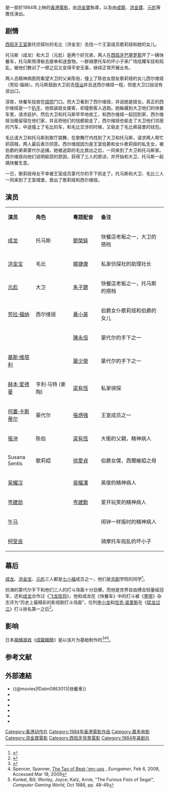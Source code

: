 {{电影信息框
| name = 快餐車
| original_name = ''{{lang|en|Wheels on Meals}}''
| image = Wheels-on-meals.jpg
| caption = 
| director = [[洪金寶|洪金寶]]
| producer = [[鄒文懷|鄒文懷]]
| producer_2 = [[蔡瀾|蔡瀾]]
| writer = [[李炯楷|李炯楷]]<br/>[[鄧景生|鄧景生]]
| starring = [[成龍|成　龍]]<br/>[[洪金寶|洪金寶]]<br/>[[元彪|元　彪]]
| music = [[鮑比達|鮑比達]]<br/>[[鄧少林|鄧少林]]
| cinematography = [[黃岳泰|黃岳泰]]<br/>[[張耀祖|張耀祖]]
| editing = [[張耀宗|張耀宗]]
| production_company = 嘉峰電影有限公司 <small>'''出品'''</small>
| distributor = [[橙天嘉禾|嘉禾電影（香港）有限公司]]
| released = {{HKG-1959}}：{{film date|1984|8|17}}<br/>{{TWN}}：{{film date|1984|9|27}}<br/>{{JPN}}：{{film date|1984|12|15}}<br/>{{BRD}}：{{start date|1987}}<br/>{{POR}}：{{start date|1990|11|16}}
| runtime = 104 分鐘
| country = {{BHKG}}
| language = 粤語
| budget = 
| gross = 日本：2,018,000,000 JPY<br>台北：52,990,759 TWD<br>香港：21,465,013 HKD<br>新加坡：1,060,000 SGD
| preceded_by = 
| followed_by = 
| imdb_id = tt0087578
}}
{{engname|《快餐車》|''Wheels on Meals''}}是一部於1984年上映的[[香港電影|香港電影]]，由[[洪金寶|洪金寶]]執導，以及由[[成龍|成龍]]、[[洪金寶|洪金寶]]、[[元彪|元彪]]等擔任演出。

== 剧情 ==
[[西班牙王室|西班牙王室]]委托侦探社的毛比（洪金宝）去找一个王室成员歌莉娅和她的女儿。

托马斯（成龙）和大卫（元彪）是两个好兄弟，两人在[[西班牙|西班牙]][[巴塞罗那|巴塞罗那]]开了一辆快餐车，托马斯用滑板去接单和送食物。一群骑摩托车的坏小子来广场炫耀车技和捣乱，被他们教训了一顿之后又变得平安无事，继续正常开展业务。

两人去精神病医院看望大卫的父亲陈伯，撞上了陈伯女朋友歌莉娅的女儿西尔维娅（劳拉·福纳）。托马斯鼓励大卫前去[[搭讪|搭讪]]并且送西尔维娅一程，但是大卫口拙没有说出口。

深夜，快餐车投放在[[妓院|妓院]]门口。而大卫看到了西尔维娅，并说她是妓女。真正的西尔维娅是一个[[扒手|扒手]]，他假装妓女接客，却撞倒客人逃跑。她躲藏到大卫他们的快餐车里，请求庇护。然后大卫和托马斯早早地收工，和西尔维娅一起回到家，西尔维娅当晚留宿在他们家，并且把他们的钱都偷走了，西尔维娅也偷走了大卫他们邻居的汽车，中途撞上了毛比的车，和毛比交涉的时候，又偷走了毛比裤袋里的钱包。

毛比请大卫和托马斯到歌厅跳舞，在歌舞厅内找到了大卫和托马斯，请求两人帮忙抓窃贼，两人最后表示同意。西尔维娅因为是王室伯爵和女仆歌莉娅的私生女，被伯爵的弟弟蒙代尔追捕，她被追踪的毛比救出之后，一同来到了大卫和托马斯家。西尔维娅向他们说明偷窃的原因，获得了三人的原谅，并开始和大卫、托马斯一起搞快餐生意。

一日，歌莉娅母女不幸被王室成员蒙代尔的手下抓走了。托马斯和大卫、毛比三人一同来到了王室城堡，救出了歌莉娅和西尔维娅。

== 演员 ==
{|class="wikitable " width="70%"
|- style="background:cornflowerblue; color:white" align=center
|style="width:15%"|'''演员'''||style="width:20%"|'''角色'''||style="width:15%"|'''粵語配音'''||style="width:35%"|'''备注'''
|-
| [[成龙|成龙]] || 托马斯 || [[鄧榮銾|鄧榮銾]] || 快餐店老板之一，大卫的搭档
|-
| [[洪金宝|洪金宝]] || 毛比 ||[[楊捷康|楊捷康]] || 私家侦探社的助理社长
|- 
| [[元彪|元彪]] || 大卫 || [[朱子聰|朱子聰]] || 快餐店老板之一，托马斯的搭档
|-
| [[劳拉·福纳|劳拉·福纳]] || 西尔维娅 || [[黃小英|黃小英]] || 伯爵女仆歌莉娅和伯爵的女儿
|-
| {{tsl|en|Benny Urquidez|宾尼·尤奎德兹}} || || [[陳永信|陳永信]] || 蒙代尔的手下之一
|-
| [[基斯·维塔利|基斯·维塔利]] || || [[葉少榮|葉少榮]]|| 蒙代尔的手下之一
|-
| [[赫本·爱德曼|赫本·爱德曼]] || 亨利·马特 (麥陶) || [[梁有恆|梁有恆]] || 私家偵探
|-
| [[何塞·卡斯蒂尔|何塞·卡斯蒂尔]] || 蒙代尔 ||[[張炳強|張炳強]] || 王室成员之一
|-
| [[張沖_(演員)|張沖]] || 陈伯 || [[梁有恆|梁有恆]] || 大衛的父親，精神病人
|-
| Susana Sentís || 歌莉婭 || [[徐愛貞|徐愛貞]] || 伯爵女僕，西爾維婭之母
|-
| [[吴耀汉|吴耀汉]] || || [[吳耀漢|吳耀漢]] || 英俊的精神病人 
|-
| [[岑建勋|岑建勋]] || || [[岑建勳|岑建勳]]|| 爱开玩笑的精神病人 
|-
| [[午马|午马]] || || || 闹钟一样报时的精神病人 
|-
| [[柯受良|柯受良]] || || || 骑摩托车捣乱的坏小子 
|}

== 幕后 ==
[[成龙|成龙]]、[[洪金宝|洪金宝]]、[[元彪|元彪]]三人都是[[七小福_(演員)|七小福]]成员之一，他们是[[京剧|京剧]]学院的同学<ref>{{cite web|title=Seven Little Fortunes|url=http://www.loveasianfilm.com/features/sevenlittlefortunes.html|accessdate=2008-11-27|work=Feature article|publisher=LoveAsianFilm|archive-url=https://web.archive.org/web/20100716130110/http://www.loveasianfilm.com/features/sevenlittlefortunes.html|archive-date=2010-07-16|dead-url=yes}}</ref>。 

{{tsl|en|Benny Urquidez|宾尼·尤奎德兹}}扮演的蒙代尔手下和他们三人的打斗场面十分劲爆，而他是世界自由搏击轻量级冠军，还和[[成龙|成龙]]合作过《[[飞龙猛将|飞龙猛将]]》，他和成龙在《快餐车》中的打斗被《[[黑带|黑带]]》杂志评为“历史上最精彩的影视剧打斗场面”，位列[[李小龙|李小龙]]和[[查克·诺里斯|恰克·诺里斯]]在《[[猛龙过江|猛龙过江]]》打斗排名第一之后<ref>{{cite web|title=资料图片：电影代表作盘点之《快餐车》|url=http://fun.hsw.cn/2007-12/09/content_6710956.htm|accessdate=2007年|work=|publisher=华商网|language=zh-cn|archive-url=https://web.archive.org/web/20190916062821/http://fun.hsw.cn/2007-12/09/content_6710956.htm|archive-date=2019-09-16|dead-url=no}}</ref>。

== 影响 ==
日本[[視頻游戏|視頻游戏]]《[[成龍踢館|成龍踢館]]》是以该片为基础制作的<ref>{{cite web|title=Kung Fu Master (Coin-Op) by Data East|url=http://www.ggdb.com/GGDB/Details.asp?VID=1484|accessdate=2008-11-27|publisher=Great Game Database.com|archive-url=https://web.archive.org/web/20050415004003/http://www.ggdb.com/GGDB/Details.asp?VID=1484|archive-date=2005-04-15|dead-url=yes}}</ref><ref name="tao1">Spencer, Spanner, [http://www.eurogamer.net/articles/the-tao-of-beat-em-ups-article?page=2 The Tao of Beat-'em-ups] {{WebCite|url=https://www.webcitation.org/65tn5pdX5?url=http://www.eurogamer.net/articles/the-tao-of-beat-em-ups-article?page=2|date=20120303233456|dateformat=iso}}, ''Eurogamer'', Feb 6, 2008, Accessed Mar 18, 2009</ref><ref name="CGW">Kunkel, Bill; Worley, Joyce; Katz, Arnie, "The Furious Fists of Sega!", ''Computer Gaming World'', Oct 1988, pp. 48-49</ref>。

==参考文献==
{{reflist}}

==外部連結==
{{Portal box|香港|电影}}
*{{@movies|fDatm0863013|快餐車}}
*{{douban|title=快餐車}}
*{{Mtime|23291|快餐車}}
*{{Amg movie|158474|快餐車}}
*{{rotten-tomatoes|wheels_on_meals|快餐車}}
*{{hkmdb title|6604|快餐車}}
*{{imdb title|0087578|快餐車}}

{{洪金寶}}
{{成龙}}

[[Category:香港动作片|Category:香港动作片]]
[[Category:1984年香港電影作品|Category:1984年香港電影作品]]
[[Category:嘉禾电影|Category:嘉禾电影]]
[[Category:洪金寶電影|Category:洪金寶電影]]
[[Category:西班牙背景電影|Category:西班牙背景電影]]
[[Category:1984年喜剧片|Category:1984年喜剧片]]